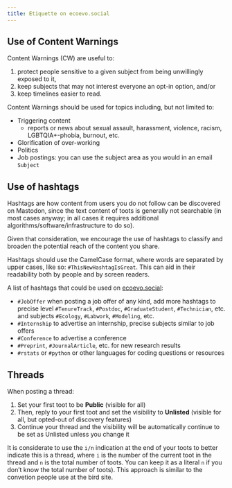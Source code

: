 ```yaml
---
title: Etiquette on ecoevo.social
---
```


## Use of Content Warnings

Content Warnings (CW) are useful to:

1) protect people sensitive to a given subject from being unwillingly exposed to it,
2) keep subjects that may not interest everyone an opt-in option, and/or 
3) keep timelines easier to read.

Content Warnings should be used for topics including, but not limited to:

* Triggering content
	* reports or news about sexual assault, harassment, violence, racism, LGBTQIA+-phobia, burnout, etc.
* Glorification of over-working
* Politics
* Job postings: you can use the subject area as you would in an email `Subject`

## Use of hashtags

Hashtags are how content from users you do not follow can be discovered on Mastodon, since the text content of toots
is generally not searchable (in most cases anyway; in all cases it requires additional algorithms/software/infrastructure to do so).

Given that consideration, we encourage the use of hashtags to classify and broaden the potential reach of the content you share.

Hashtags should use the CamelCase format, where words are separated by upper cases, like so: `#ThisNewHashtagIsGreat`.
This can aid in their readability both by people and by screen readers.

A list of hashtags that could be used on [ecoevo.social](https://ecoevo.social):

* `#JobOffer` when posting a job offer of any kind, add more hashtags to precise level
	`#TenureTrack`, `#Postdoc`, `#GraduateStudent`, `#Technician`, etc. and 
	subjects `#Ecology`, `#Labwork`, `#Modeling`, etc.
* `#Internship` to advertise an internship, precise subjects similar to job offers
* `#Conference` to advertise a conference
* `#Preprint`, `#JournalArticle`, etc. for new research results
* `#rstats` or `#python` or other languages for coding questions or resources

## Threads

When posting a thread:

1. Set your first toot to be **Public** (visible for all)
2. Then, reply to your first toot and set the visibility to **Unlisted** (visible for all, but opted-out of discovery features)
3. Continue your thread and the visibility will be automatically continue to be set as Unlisted unless you change it

It is considerate to use the `i/n` indication at the end of your toots to better indicate this is a thread,
where `i` is the number of the current toot in the thread and `n` is the total number of toots. You can keep it as a
literal `n` if you don't know the total number of toots). This approach is similar to the convetion people use at the bird site.

